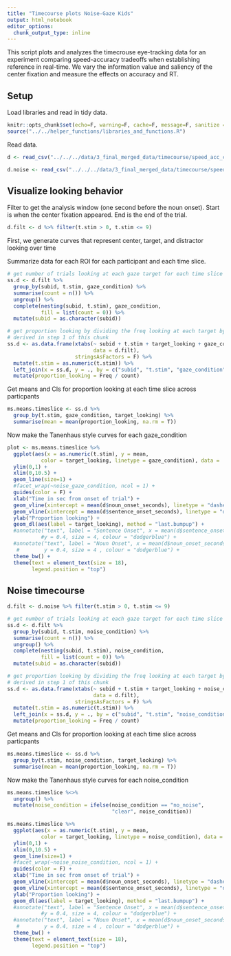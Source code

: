 ```yaml
---
title: "Timecourse plots Noise-Gaze Kids"
output: html_notebook
editor_options: 
  chunk_output_type: inline
---
```


This script plots and analyzes the timecrouse eye-tracking data for an experiment comparing speed-accuracy tradeoffs when establishing reference in real-time. We vary the information value and saliency of the center fixation and measure the effects on accuracy and RT.

## Setup

Load libraries and read in tidy data.

```r
knitr::opts_chunk$set(echo=F, warning=F, cache=F, message=F, sanitize = T, results = 'asis')
source("../../helper_functions/libraries_and_functions.R")
```

Read data. 

```r
d <- read_csv("../../../data/3_final_merged_data/timecourse/speed_acc_child_gaze_timecourse_tidy.csv.gz")

d.noise <- read_csv("../../../data/3_final_merged_data/timecourse/speed_acc_child_noise_timecourse_tidy.csv.gz") 
```


## Visualize looking behavior 

Filter to get the analysis window (one second before the noun onset). Start is when the center fixation appeared. End is the end of the trial. 

```r
d.filt <- d %>% filter(t.stim > 0, t.stim <= 9) 
```

First, we generate curves that represent center, target, and distractor looking over time

Summarize data for each ROI for each participant and each time slice.

```r
# get number of trials looking at each gaze target for each time slice
ss.d <- d.filt %>% 
  group_by(subid, t.stim, gaze_condition) %>% 
  summarise(count = n()) %>% 
  ungroup() %>% 
  complete(nesting(subid, t.stim), gaze_condition,
           fill = list(count = 0)) %>% 
  mutate(subid = as.character(subid))

# get proportion looking by dividing the freq looking at each target by the total looking 
# derived in step 1 of this chunk
ss.d <- as.data.frame(xtabs(~ subid + t.stim + target_looking + gaze_condition, 
                            data = d.filt),
                      stringsAsFactors = F) %>% 
  mutate(t.stim = as.numeric(t.stim)) %>% 
  left_join(x = ss.d, y = ., by = c("subid", "t.stim", "gaze_condition")) %>% 
  mutate(proportion_looking = Freq / count)
```

Get means and CIs for proportion looking at each time slice across particpants

```r
ms.means.timeslice <- ss.d %>% 
  group_by(t.stim, gaze_condition, target_looking) %>% 
  summarise(mean = mean(proportion_looking, na.rm = T))
```

Now make the Tanenhaus style curves for each gaze_condition 

```r
plot <- ms.means.timeslice %>% 
  ggplot(aes(x = as.numeric(t.stim), y = mean, 
           color = target_looking, linetype = gaze_condition), data = .) + 
  ylim(0,1) +
  xlim(0,10.5) +
  geom_line(size=1) +
  #facet_wrap(~noise_gaze_condition, ncol = 1) +
  guides(color = F) +
  xlab("Time in sec from onset of trial") +
  geom_vline(xintercept = mean(d$noun_onset_seconds), linetype = "dashed") +
  geom_vline(xintercept = mean(d$sentence_onset_seconds), linetype = "dashed") +
  ylab("Proportion looking") +
  geom_dl(aes(label = target_looking), method = "last.bumpup") +
  #annotate("text", label = "Sentence Onset", x = mean(d$sentence_onset_seconds)-0.3, 
           #y = 0.4, size = 4, colour = "dodgerblue") +
  #annotate("text", label = "Noun Onset", x = mean(d$noun_onset_seconds)-0.3, 
   #        y = 0.4, size = 4 , colour = "dodgerblue") +
  theme_bw() +
  theme(text = element_text(size = 18),
        legend.position = "top") 
```


## Noise timecourse

```r
d.filt <- d.noise %>% filter(t.stim > 0, t.stim <= 9) 
```


```r
# get number of trials looking at each gaze target for each time slice
ss.d <- d.filt %>% 
  group_by(subid, t.stim, noise_condition) %>% 
  summarise(count = n()) %>% 
  ungroup() %>% 
  complete(nesting(subid, t.stim), noise_condition,
           fill = list(count = 0)) %>% 
  mutate(subid = as.character(subid))

# get proportion looking by dividing the freq looking at each target by the total looking 
# derived in step 1 of this chunk
ss.d <- as.data.frame(xtabs(~ subid + t.stim + target_looking + noise_condition, 
                            data = d.filt),
                      stringsAsFactors = F) %>% 
  mutate(t.stim = as.numeric(t.stim)) %>% 
  left_join(x = ss.d, y = ., by = c("subid", "t.stim", "noise_condition")) %>% 
  mutate(proportion_looking = Freq / count)
```

Get means and CIs for proportion looking at each time slice across particpants

```r
ms.means.timeslice <- ss.d %>% 
  group_by(t.stim, noise_condition, target_looking) %>% 
  summarise(mean = mean(proportion_looking, na.rm = T))
```

Now make the Tanenhaus style curves for each noise_condition 

```r
ms.means.timeslice %<>%
  ungroup() %>% 
  mutate(noise_condition = ifelse(noise_condition == "no_noise", 
                                  "clear", noise_condition))

ms.means.timeslice %>% 
  ggplot(aes(x = as.numeric(t.stim), y = mean, 
           color = target_looking, linetype = noise_condition), data = .) + 
  ylim(0,1) +
  xlim(0,10.5) +
  geom_line(size=1) +
  #facet_wrap(~noise_noise_condition, ncol = 1) +
  guides(color = F) +
  xlab("Time in sec from onset of trial") +
  geom_vline(xintercept = mean(d$noun_onset_seconds), linetype = "dashed") +
  geom_vline(xintercept = mean(d$sentence_onset_seconds), linetype = "dashed") +
  ylab("Proportion looking") +
  geom_dl(aes(label = target_looking), method = "last.bumpup") +
  #annotate("text", label = "Sentence Onset", x = mean(d$sentence_onset_seconds)-0.3, 
           #y = 0.4, size = 4, colour = "dodgerblue") +
  #annotate("text", label = "Noun Onset", x = mean(d$noun_onset_seconds)-0.3, 
   #        y = 0.4, size = 4 , colour = "dodgerblue") +
  theme_bw() +
  theme(text = element_text(size = 18),
        legend.position = "top") 
```